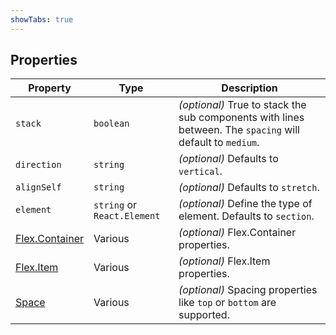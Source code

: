 ```yaml
---
showTabs: true
---
```


## Properties

| Property                                       | Type                        | Description                                                                                               |
| ---------------------------------------------- | --------------------------- | --------------------------------------------------------------------------------------------------------- |
| `stack`                                        | `boolean`                   | _(optional)_ True to stack the sub components with lines between. The `spacing` will default to `medium`. |
| `direction`                                    | `string`                    | _(optional)_ Defaults to `vertical`.                                                                      |
| `alignSelf`                                    | `string`                    | _(optional)_ Defaults to `stretch`.                                                                       |
| `element`                                      | `string` or `React.Element` | _(optional)_ Define the type of element. Defaults to `section`.                                           |
| [Flex.Container](/uilib/layout/flex/container) | Various                     | _(optional)_ Flex.Container properties.                                                                   |
| [Flex.Item](/uilib/layout/flex/item)           | Various                     | _(optional)_ Flex.Item properties.                                                                        |
| [Space](/uilib/layout/space/properties)        | Various                     | _(optional)_ Spacing properties like `top` or `bottom` are supported.                                     |
